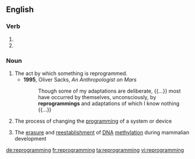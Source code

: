 ==English==

===Verb===
{{head|en|present participle}}

# {{present participle of|reprogram|lang=en|nocat=1}}
# {{present participle of|reprogramme|lang=en|nocat=1}}

===Noun===
{{wikipedia}}
{{en-noun|~}}

# The act by which something is reprogrammed.
#* '''1995''', Oliver Sacks, ''An Anthropologist on Mars''
#*: Though some of my adaptations are deliberate, {{...}} most have occurred by themselves, unconsciously, by '''reprogrammings''' and adaptations of which I know nothing {{...}}
# {{context|computing|lang=en}} The process of changing the [[programming]] of a system or device
# {{context|biochemistry|lang=en}} The [[erasure]] and [[reestablishment]] of [[DNA]] [[methylation]] during mammalian development

[[de:reprogramming]]
[[fr:reprogramming]]
[[ta:reprogramming]]
[[vi:reprogramming]]